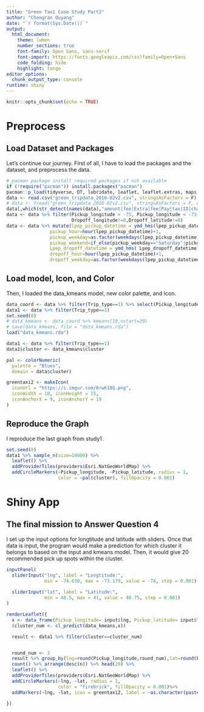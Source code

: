 ```yaml
---
title: "Green Taxi Case Study Part2"
author: "Chengran Ouyang"
date: "`r format(Sys.Date())`"
output:
  html_document:
    theme: lumen
    number_sections: true
    font-family: Open Sans, sans-serif
    font-import: https://fonts.googleapis.com/css?family=Open+Sans
    code_folding: hide
    highlight: tango
editor_options: 
  chunk_output_type: console
runtime: shiny
---
```


```r
knitr::opts_chunk$set(echo = TRUE)
```



# Preprocess


## Load Dataset and Packages


Let's continue our journey. First of all, I have to load the packages and the dataset, and preprocess the data.



```r
# pacman package install required packages if not available 
if (!require("pacman")) install.packages("pacman") 
pacman::p_load(tidyverse, DT, lubridate, leaflet, leaflet.extras, maps, data.table, ggthemes, rebus, clue)
data <- read.csv("green_tripdata_2016-02v2.csv", stringsAsFactors = F)
# data <- fread("green_tripdata_2016-02v2.csv", stringsAsFactors = F, data.table = FALSE, na.strings=c("NA","NaN","?", ""))
data[,which(str_detect(names(data),"amount|fee|Extra|fee|Pay|tax|ID|charge"))] <- NULL
data <- data %>% filter(Pickup_longitude > -75, Pickup_longitude < -73, Pickup_latitude > 40.4, Pickup_latitude <41,
                        Dropoff_longitude!=0,Dropoff_latitude!=0)
data <- data %>% mutate(lpep_pickup_datetime = ymd_hms(lpep_pickup_datetime),
                pickup_hour=hour(lpep_pickup_datetime)+1,
                pickup_weekday=as.factor(weekdays(lpep_pickup_datetime)),
                pickup_weekend=if_else(pickup_weekday=='Saturday'|pickup_weekday=='Sunday','Weekend','Weekday'),
                Lpep_dropoff_datetime = ymd_hms( Lpep_dropoff_datetime),
                dropoff_hour=hour(lpep_pickup_datetime)+1,
                dropoff_weekday=as.factor(weekdays(lpep_pickup_datetime)))


```


## Load model, Icon, and Color


Then, I loaded the data_kmeans model, new color palette, and Icon.


```r
data_coord <- data %>% filter(Trip_type==1) %>% select(Pickup_longitude, Pickup_latitude)
data1 <- data %>% filter(Trip_type==1)
set.seed(0)
# data_kmeans <- data_coord %>% kmeans(10,nstart=20)
# save(data_kmeans, file = "data_kmeans.rda")
load("data_kmeans.rda")

data1 <- data %>% filter(Trip_type==1)
data1$cluster <- data_kmeans$cluster

pal <- colorNumeric(
  palette = "Blues",
  domain = data$cluster)

greentaxi2 <- makeIcon(
  iconUrl = "https://i.imgur.com/6rw618Q.png",
  iconWidth = 18, iconHeight = 15,
  iconAnchorX = 9, iconAnchorY = 19
)

```


## Reproduce the Graph


I reproduce the last graph from study1.


```r
set.seed(0)
data1 %>% sample_n(size=10000) %>% 
  leaflet() %>% 
  addProviderTiles(providers$Esri.NatGeoWorldMap) %>%
  addCircleMarkers(~Pickup_longitude, ~Pickup_latitude, radius = 1,
                   color = ~pal(cluster), fillOpacity = 0.001)
```


# Shiny App


## The final mission to Answer Question 4

I set up the input options for longtitude and latitude with sliders. Once that data is input, the program would make a prediction for which cluster it belongs to based on the input and kmeans model. Then, it would give 20 recommended pick up spots within the cluster.  

```r
inputPanel(
  sliderInput("lng", label = "Longtitude:",
              min = -74.630, max = -73.179, value = -74, step = 0.001),
  
  sliderInput("lat", label = "Latitude:",
              min = 40.5, max = 41, value = 40.75, step = 0.001)
)

renderLeaflet({
  x <- data_frame(Pickup_longitude= input$lng, Pickup_latitude= input$lat)
  (cluster_num <- cl_predict(data_kmeans,x))

  result <- data1 %>% filter(cluster==cluster_num)


  round_num <- 3
  result %>% group_by(lng=round(Pickup_longitude,round_num),lat=round(Pickup_latitude,round_num)) %>% 
  count() %>% arrange(desc(n)) %>% head(20) %>% 
  leaflet() %>% 
  addProviderTiles(providers$Esri.NatGeoWorldMap) %>%
  addCircleMarkers(~lng, ~lat, radius = 1,
                   color = "firebrick", fillOpacity = 0.001)%>%
  addMarkers(~lng, ~lat, icon = greentaxi2, label = ~as.character(paste("Number of Pick ups:",result$n)))

})
```





